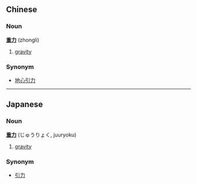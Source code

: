 ==Chinese==
===Noun===
'''[[重]][[力]]''' (zhongli)

# [[gravity]]

===Synonym===
*[[地心引力]]

----

==Japanese==
===Noun===
'''[[重]][[力]]''' (じゅうりょく, juuryoku)

# [[gravity]]

===Synonym===
*[[引力]]